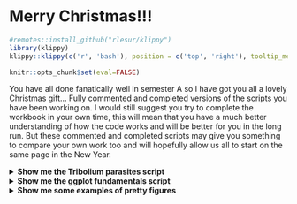 # Merry Christmas!!! 

```r
#remotes::install_github("rlesur/klippy")
library(klippy)
klippy::klippy(c('r', 'bash'), position = c('top', 'right'), tooltip_message = 'copy to clipboard', tooltip_success = 'Copied!')
```

```r
knitr::opts_chunk$set(eval=FALSE)
```

You have all done fanatically well in semester A so I have got you all a lovely Christmas gift... Fully commented and completed versions of the scripts you have been working on. I would still suggest you try to complete the workbook in your own time, this will mean that you have a much better understanding of how the code works and will be better for you in the long run. But these commented and completed scripts may give you something to compare your own work too and will hopefully allow us all to start on the same page in the New Year.

<details><summary> **Show me the Tribolium parasites script** </summary>

```r

# An analysis of parasite abundance between male and female tribolium beetles from two thermal treatments (30 and 35 degrees centigrade)
# Ellen Bell 
# 08/08/2022

library(tidyverse) # Loads the tidyverse package
library(janitor) # Loads the janitor package

# Read the data from the .csv file in the data folder into my project
tribolium <- read_csv("data/Tribolium_parasites.csv") #

head(tribolium)

# First of all lets create some variables
beetle_id <- c(1:20) # Notice that this notation will create of a list of numbers 1 to 20
sex <- c("F","F","F","F","F","M","M","M","M","M","F","F","F","F","F","M","M","M","M","M")
treatment <- c(35,35,35,35,35,35,35,35,35,35,30,30,30,30,30,30,30,30,30,30)

# Turning variables into a tibble
tribolium_extras <- tibble(beetle_id,sex,treatment)

# Renaming some variables in your original data set
tribolium <- tribolium %>%
  rename(beetle_id = beetle_id)
tribolium <- tribolium %>%
  rename(wing_case_size = wing_case_size)
tribolium <- tribolium %>%
  rename(parasite_burden = parasite_burden)

# Check how your data frame now looks
head(tribolium)

# Merge data frames
tribolium_combo <- merge(tribolium, tribolium_extras, by = "beetle_id") # This merge function combines both of your data frames but matches rows by beetle_id

glimpse(tribolium_combo)

# Save your combined data frame as a .csv file (which you could download) to your data folder
write.csv(tribolium_combo,"data/tribolium_combo.csv", row.names = FALSE)

# Use the n_distinct function to count unique/distinct entries in the beetle_id column
n_distinct(tribolium_combo$beetle_id)

# Use the tabyl function from the janitor package, comment on what it does. 
tabyl(tribolium_combo, sex , treatment)

# Making a histogram and saving it in an object
# Call the ggplot function and direct it to your data and define your x axis
size_histogram <- ggplot(data = tribolium_combo,aes(x = wing_case_size)) + 
  geom_histogram(bins = 6) # Tell ggplot that you want it to build a histogram with 6 equal sized bins
print(size_histogram) # Print your new figure

parasite_burden_histogram <- ggplot(data = tribolium_combo,aes(x = parasite_burden)) + 
  geom_histogram(bins = 6) # Tell ggplot that you want it to build a histogram with 6 equal sized bins
print(parasite_burden_histogram) # Print your new figure

# Saving outputs
ggsave("figures/tribolium_wingcase_size_histogram.pdf", # Give R a path to save to and a file name
       plot = size_histogram, # Tell R what to save - in this case your object
       device = "pdf") # Tell R what file type to create, in this case a pdf
ggsave("figures/tribolium_parasite_burden_histogram.pdf", # Give R a path to save to and a file name
       plot = parasite_burden_histogram, # Tell R what to save - in this case your object
       device = "pdf") # Tell R what file type to create, in this case a pdf

# Making a box plot and saving it in an object
# Call the ggplot function and direct it to your data and define your x axis and y axis
size_differences_by_sex_boxplot <- ggplot(data = tribolium_combo,aes(x = sex, y = wing_case_size)) + 
  geom_boxplot() # Tell ggplot that you want it to build a boxplot
print(size_differences_by_sex_boxplot) # Print your new figure

# Saving outputs
ggsave("figures/size_differences_by_sex_boxplot.pdf", # Give R a path to save to and a file name
       plot = size_differences_by_sex_boxplot, # Tell R what to save - in this case your object
       device = "pdf") # Tell R what file type to create, in this case a pdf

# Instruct R to treat the treatment variable as a factor 
tribolium_combo$treatment <- as.factor(tribolium_combo$treatment) # Note this will edit your data frame

# Making a box plot and saving it in an object
# Call the ggplot function and direct it to your data and define your x axis and y axis
size_differences_by_treatment_boxplot <- ggplot(data = tribolium_combo,aes(x = treatment, y = wing_case_size)) + 
  geom_boxplot() # Tell ggplot that you want it to build a boxplot
print(size_differences_by_treatment_boxplot) # Print your new figure

# Saving outputs
ggsave("figures/size_differences_by_treatment_boxplot.pdf", # Give R a path to save to and a file name
       plot = size_differences_by_treatment_boxplot, # Tell R what to save - in this case your object
       device = "pdf") # Tell R what file type to create, in this case a pdf

# Making a box plot and saving it in an object
# Call the ggplot function and direct it to your data and define your x axis and y axis
size_differences_by_treatment_and_sex_boxplot <- ggplot(data = tribolium_combo,aes(x = treatment, y = wing_case_size, fill = sex)) + 
  geom_boxplot() # Tell ggplot that you want it to build a boxplot
print(size_differences_by_treatment_and_sex_boxplot) # Print your new figure

# Saving outputs
ggsave("figures/size_differences_by_treatment_and_sex_boxplot.pdf", # Give R a path to save to and a file name
       plot = size_differences_by_treatment_and_sex_boxplot, # Tell R what to save - in this case your object
       device = "pdf") # Tell R what file type to create, in this case a pdf

# Making a scatter plot and saving it in an object
# Call the ggplot function and direct it to your data and define your x axis and y axis
size_vs_parasites_point <- ggplot(data = tribolium_combo,aes(x = wing_case_size , y = parasite_burden )) + 
  geom_point() + # geom_point is ggplots scatter plot
  geom_smooth(method="lm")
print(size_vs_parasites_point)

# Saving outputs
ggsave("figures/size_vs_parsite_point.pdf", # Give R a path to save to and a file name
       plot = size_vs_parasites_point, # Tell R what to save - in this case your object
       device = "pdf") # Tell R what file type to create, in this case a pdf

```

</details>


<details><summary> **Show me the ggplot fundamentals script** </summary>

```r
# ggplot fundamentals  
# Ellen Bell 
# 08/08/2022

# Clean up your environment
rm(list = ls())

# Reload your tribolium_combo data frame
tribolium_combo <- read_csv("data/tribolium_combo.csv")

# Instruct R to treat the treatment variable as a factor 
tribolium_combo$treatment <- as.factor(tribolium_combo$treatment) # Note this will edit your data frame

# Making a box plot and saving it in an object
# Call the ggplot function and direct it to your data and define your x axis and y axis
size_differences_boxplot <- ggplot(data = tribolium_combo, aes(x = sex, y = wing_case_size)) + 
  geom_boxplot(aes(fill = treatment), width = 0.9) + # Tell ggplot that you want it to build a boxplot
  labs(x = "Sex", y = "Wing case size (mm)\n") + # Adjust your x and y axis labels 
  scale_x_discrete(labels = c("Female","Male")) + # Rename the categories on the x axis 
  scale_fill_manual(labels = c("30°C", "35°C"), values = c("cornflowerblue", "coral")) + # Rename your treatments
  theme_bw() +
  theme(panel.border = element_rect(color="black"), # Specifies that the plot boarder is coloured black
        panel.grid.minor = element_blank(), # Removes minor grid lines 
        panel.grid.major = element_blank(), # Removes major grid lines 
        axis.text = element_text(size = 15), # Changes the size of text on both axis 
        axis.title = element_text(size = 20), # Changes size of your axis labels 
        legend.text = element_text(size = 15), # Changes the size of text within your legend
        legend.title = element_text(size = 20)) # Changes the size of the legend title  
print(size_differences_boxplot) # Print the object your plot is stored in to view it

```

</details>

<details><summary> **Show me some examples of pretty figures** </summary>

```r
# Pretty figure examples 
# Ellen Bell 
# 08/08/2022

# Clean up your environment
rm(list = ls())

# Reload your tribolium_combo data frame
tribolium_combo <- read_csv("data/tribolium_combo.csv")

# Instruct R to treat the treatment variable as a factor 
tribolium_combo$treatment <- as.factor(tribolium_combo$treatment) # Note this will edit your data frame

# Make a pretty histogram 

# Making a histogram and saving it in an object
# Call the ggplot function and direct it to your data and define your x axis
size_histogram <- ggplot(data = tribolium_combo,aes(x = wing_case_size)) + 
  geom_histogram(bins = 6, fill="cornflowerblue", color="cornflowerblue") + # Tell ggplot that you want it to build a histogram with 6 equal sized bins
  labs(x = "\nWing Case Size (mm)", y = "Frequency\n") + # Adjust your x and y axis labels 
  theme_bw() +
  theme(panel.border = element_rect(color="black"), # Specifies that the plot boarder is coloured black
        panel.grid.minor = element_blank(), # Removes minor grid lines 
        panel.grid.major = element_blank(), # Removes major grid lines 
        axis.text = element_text(size = 15), # Changes the size of text on both axis 
        axis.title = element_text(size = 20), # Changes size of your axis labels 
        legend.text = element_text(size = 15), # Changes the size of text within your legend
        legend.title = element_text(size = 20)) # Changes the size of the legend title  
print(size_histogram) # Print your new figure

ggsave("figures/pretty_size_histogram.pdf", # Give R a path to save to and a file name
       plot = size_histogram, # Tell R what to save - in this case your object
       width = 15, # Set .pdf width
       height = 10, # Set .pdf height
       units = "cm", # Specify units for .pdf width and height
       device = "pdf") # Tell R what file type to create, in this case a pdf
# Note, use trial and error to select a good width and height for your figure

# Make a pretty boxplot

# Making a box plot and saving it in an object
# Call the ggplot function and direct it to your data and define your x axis and y axis
size_differences_boxplot <- ggplot(data = tribolium_combo, aes(x = treatment, y = wing_case_size)) + 
  geom_boxplot(aes(fill = sex), width = 0.9) + # Tell ggplot that you want it to build a boxplot
  labs(x = "\nTreatment", y = "Wing case size (mm)\n") + # Adjust your x and y axis labels 
  scale_x_discrete(labels = c("30°C", "35°C")) + # Rename the categories on the x axis 
  scale_fill_manual(name = "Sex", labels = c("Female","Male"), values = c("cornflowerblue", "coral")) + # Rename your treatments
  theme_bw() +
  theme(panel.border = element_rect(color="black"), # Specifies that the plot boarder is coloured black
        panel.grid.minor = element_blank(), # Removes minor grid lines 
        panel.grid.major = element_blank(), # Removes major grid lines 
        axis.text = element_text(size = 15), # Changes the size of text on both axis 
        axis.title = element_text(size = 20), # Changes size of your axis labels 
        legend.text = element_text(size = 15), # Changes the size of text within your legend
        legend.title = element_text(size = 20)) # Changes the size of the legend title  
print(size_differences_boxplot) # Print the object your plot is stored in to view it

ggsave("figures/pretty_tribolium_wingcase_size_boxplot.pdf", # Give R a path to save to and a file name
       plot = size_differences_boxplot, # Tell R what to save - in this case your object
       width = 15, # Set .pdf width
       height = 10, # Set .pdf height
       units = "cm", # Specify units for .pdf width and height
       device = "pdf") # Tell R what file type to create, in this case a pdf
# Note, use trial and error to select a good width and height for your figure

# Make a pretty scatter graph

# Making a scatter plot and saving it in an object
# Call the ggplot function and direct it to your data and define your x axis and y axis
size_vs_parasites_point <- ggplot(data = tribolium_combo,aes(x = wing_case_size , y = parasite_burden )) + 
  geom_point(aes(shape = treatment, colour = sex)) + # geom_point is ggplots scatter plot
  geom_smooth(method="lm", colour = "cornflowerblue", fill = "lightblue", size = 1, linetype = "dashed") +
  labs(x = "\nWing Case Size (mm)", y = "Parasite Burden\n") + # Adjust your x and y axis labels 
  scale_color_manual(name = "Sex", labels = c("Female", "Male"), values = c("deepskyblue3", "coral")) +
  scale_shape_manual(name = "Treatment", labels = c("30°C", "35°C"), values = c(15,16)) +
  theme_bw() +
  theme(panel.border = element_rect(color="black"), # Specifies that the plot boarder is coloured black
        panel.grid.minor = element_blank(), # Removes minor grid lines 
        panel.grid.major = element_blank(), # Removes major grid lines 
        axis.text = element_text(size = 15), # Changes the size of text on both axis 
        axis.title = element_text(size = 20), # Changes size of your axis labels 
        legend.text = element_text(size = 15), # Changes the size of text within your legend
        legend.title = element_text(size = 20)) # Changes the size of the legend title  
print(size_vs_parasites_point)

ggsave("figures/pretty_tribolium_wingcase_size_parasite_scatter.pdf", # Give R a path to save to and a file name
       plot = size_vs_parasites_point, # Tell R what to save - in this case your object
       width = 25, # Set .pdf width
       height = 10, # Set .pdf height
       units = "cm", # Specify units for .pdf width and height
       device = "pdf") # Tell R what file type to create, in this case a pdf
# Note, use trial and error to select a good width and height for your figure

```

</details>
